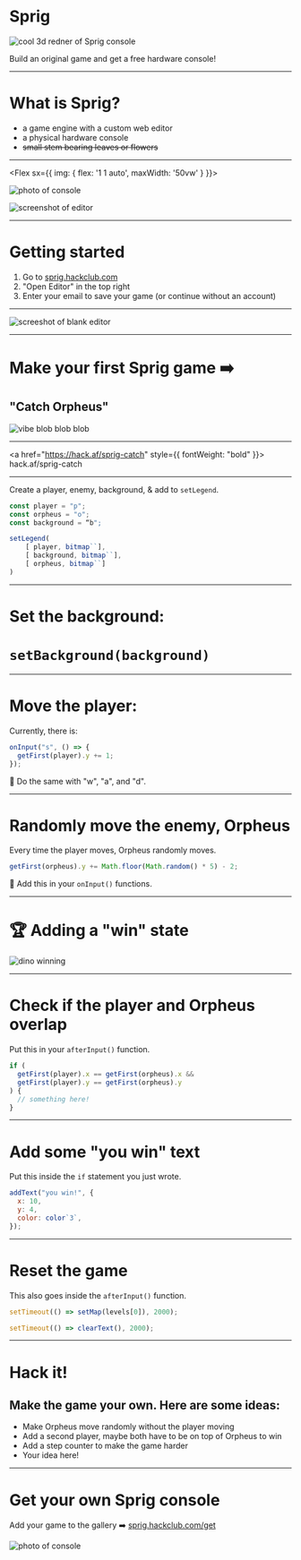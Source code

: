 
<Vertical>


# Sprig

![cool 3d redner  of Sprig console](https://cloud-oze2d1tmi-hack-club-bot.vercel.app/0frame_2__5_.png)

Build an original game and get a free hardware console!

</Vertical>


---

# What is Sprig?

- a game engine with a custom web editor
- a physical hardware console
- ~~small stem bearing leaves or flowers~~

---

<Vertical>


 <Flex sx={{
    img: {
      flex: '1 1 auto',
      maxWidth: '50vw'
    } }}>

  
![photo of console](https://cloud-efu02pgzz-hack-club-bot.vercel.app/0image.png)

![screenshot of editor](https://cloud-efu02pgzz-hack-club-bot.vercel.app/1screenshot_2023-04-01_at_10.31.00_am.png)

 </Flex>


</Vertical>


---

# Getting started

1. Go to <a href="https://sprig.hackclub.com">sprig.hackclub.com</a>
2. "Open Editor" in the top right
3. Enter your email to save your game (or continue without an account)

---

![screeshot of blank editor](https://cloud-baaht92oy-hack-club-bot.vercel.app/0screenshot_2023-04-01_at_10.53.33_am.png)

---

<Vertical>


# Make your first Sprig game ➡️

## "Catch Orpheus"

![vibe blob blob blob](https://cloud-awkyneczl-hack-club-bot.vercel.app/0vibe_blob.gif)

</Vertical>


---

<a href="https://hack.af/sprig-catch" style={{ fontWeight: "bold" }}>
  hack.af/sprig-catch
</a>

---

Create a player, enemy, background, & add to `setLegend`.

```javascript
const player = "p";
const orpheus = "o";
const background = “b";

setLegend(
    [ player, bitmap``],
    [ background, bitmap``],
    [ orpheus, bitmap``]
)
```

---

# Set the background:

# `setBackground(background)`

---

# Move the player:

Currently, there is:

```js
onInput("s", () => {
  getFirst(player).y += 1;
});
```

🫵 Do the same with
"w", "a", and "d".

---

# Randomly move the enemy, Orpheus

Every time the player moves, Orpheus randomly moves.

```js
getFirst(orpheus).y += Math.floor(Math.random() * 5) - 2;
```

🫵 Add this in your `onInput()` functions.

---

# 🏆 Adding a "win" state

![dino winning](https://cloud-anr5zr1u8-hack-club-bot.vercel.app/0image.png)

---

# Check if the player and Orpheus overlap

Put this in your `afterInput()` function.

```js
if (
  getFirst(player).x == getFirst(orpheus).x &&
  getFirst(player).y == getFirst(orpheus).y
) {
  // something here!
}
```

---

# Add some "you win" text

Put this inside the `if` statement you just wrote.

```js
addText("you win!", {
  x: 10,
  y: 4,
  color: color`3`,
});
```

---

# Reset the game

This also goes inside the `afterInput()` function.

```javascript
setTimeout(() => setMap(levels[0]), 2000);

setTimeout(() => clearText(), 2000);
```

---

# Hack it!

## Make the game your own. Here are some ideas:

- Make Orpheus move randomly without the player moving
- Add a second player, maybe both have to be on top of Orpheus to win
- Add a step counter to make the game harder
- Your idea here!

---

<Vertical>
<h1>Get your own Sprig console</h1>


Add your game to the gallery ➡️ <a href="https://sprig.hackclub.com/get">sprig.hackclub.com/get</a>

![photo of console](https://cloud-efu02pgzz-hack-club-bot.vercel.app/0image.png)

</Vertical>

